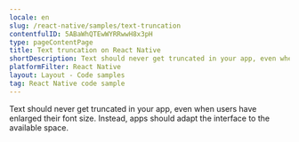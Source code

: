 ```yaml
---
locale: en
slug: /react-native/samples/text-truncation
contentfulID: 5ABaWhQTEwWYRRwwH8x3pH
type: pageContentPage
title: Text truncation on React Native
shortDescription: Text should never get truncated in your app, even when users have enlarged their font size.
platformFilter: React Native
layout: Layout - Code samples
tag: React Native code sample
---
```


Text should never get truncated in your app, even when users have enlarged their font size. Instead, apps should adapt the interface to the available space.

<CodeSample id="text-truncation" locale="en" platform="react native"/>